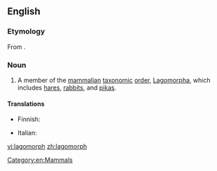 ==English==

===Etymology===
From {{etyl|NL.|en}} {{term|Lagomorpha|lang=la}}.

===Noun===
{{wikipedia}}
{{en-noun}}

# A member of the [[mammal]]ian [[taxonomic]] [[order]], [[Lagomorpha]], which includes [[hare]]s, [[rabbit]]s, and [[pika]]s.

====Translations====
{{trans-top|member of the mammalian taxonomic order, Lagomorpha, which includes hares, rabbits, and pikas}}
* Finnish: {{t|fi|jäniseläin}}
{{trans-mid}}
* Italian: {{t|it|lagomorfo}}
{{trans-bottom}}

[[Category:en:Mammals]]

[[vi:lagomorph]]
[[zh:lagomorph]]